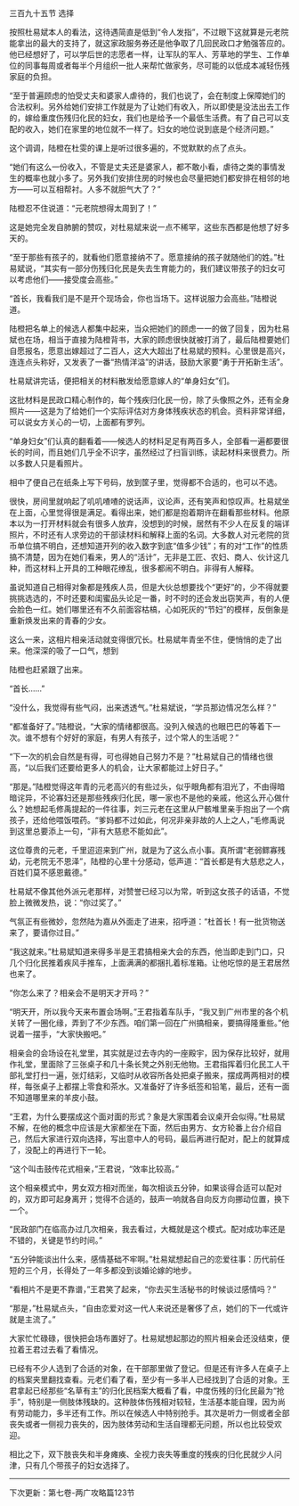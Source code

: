 

三百九十五节 选择

按照杜易斌本人的看法，这待遇简直是低到“令人发指”，不过眼下这就算是元老院能拿出的最大的支持了，就这家政服务券还是他争取了几回民政口才勉强答应的。他已经想好了，可以学后世的志愿者一样，让军队的军人、芳草地的学生、工作单位的同事每周或者每半个月组织一批人来帮忙做家务，尽可能的以低成本减轻伤残家庭的负担。

“至于普遍顾虑的怕受丈夫和婆家人虐待的，我们也说了，会在制度上保障她们的合法权利。另外给她们安排工作就是为了让她们有收入，所以即使是没法出去工作的，嫁给重度伤残归化民的妇女，我们也是给予一个最低生活费。有了自己可以支配的收入，她们在家里的地位就不一样了。妇女的地位说到底是个经济问题。”

这个调调，陆橙在杜雯的课上是听过很多遍的，不觉默默的点了点头。

“她们有这么一份收入，不管是丈夫还是婆家人，都不敢小看，虐待之类的事情发生的概率也就小多了。另外我们安排住房的时候也会尽量把她们都安排在相邻的地方――可以互相帮衬。人多不就胆气大了？”

陆橙忍不住说道：“元老院想得太周到了！”

这是她完全发自肺腑的赞叹，对杜易斌来说一点不稀罕，这些东西都是他想了好多天的。

“至于那些有孩子的，就看他们愿意接纳不了。愿意接纳的孩子就随他们的姓。”杜易斌说，“其实有一部分伤残归化民是失去生育能力的，我们建议带孩子的妇女可以考虑他们――接受度会高些。”

“首长，我看我们是不是开个现场会，你也当场下。这样说服力会高些。”陆橙说道。

陆橙把名单上的候选人都集中起来，当众把她们的顾虑一一的做了回复，因为杜易斌也在场，相当于直接为陆橙背书，大家的顾虑很快就被打消了，最后陆橙要她们自愿报名，愿意出嫁超过了二百人，这大大超出了杜易斌的预料。心里很是高兴，连连点头称好，又发表了一番“热情洋溢”的讲话，鼓励大家要“勇于开拓新生活”。

杜易斌讲完话，便把相关的材料散发给愿意嫁人的“单身妇女”们。

这批材料是民政口精心制作的，每个残疾归化民一份，除了头像照之外，还有全身照片――这是为了给她们一个实际评估对方身体残疾状态的机会。资料非常详细，可以说女方关心的一切，上面都有罗列。

“单身妇女”们认真的翻看着――候选人的材料足足有两百多人，全部看一遍都要很长的时间，而且她们几乎全不识字，虽然经过了扫盲训练，读起材料来很费力。所以多数人只是看照片。

相中了便自己在纸条上写下号码，放到筐子里，觉得都不合适的，也可以不选。

很快，房间里就响起了叽叽喳喳的说话声，议论声，还有笑声和惊叹声。杜易斌坐在上面，心里觉得很是满足。看得出来，她们都是抱着期许在翻看那些材料。他原本以为一打开材料就会有很多人放弃，没想到的时候，居然有不少人在反复的端详照片，不时还有人求旁边的干部读材料和解释上面的名词。大多数人对元老院的货币单位搞不明白，还想知道开列的收入数字到底“值多少钱”；有的对“工作”的性质搞不清楚，因为在她们看来，男人的“活计”，无非是工匠、农妇、商人、伙计这几种，而这材料上开具的工种眼花缭乱，很多都闹不明白。非得有人解释。

虽说知道自己相得对象都是残疾人员，但是大伙总想要找个“更好”的，少不得就要挑挑选选的，不时还要和闺蜜品头论足一番，时不时的还会发出窃笑声，有的人便会脸色一红。她们哪里还有不久前面容枯槁，心如死灰的“节妇”的模样，反倒象是重新焕发出来的青春的少女。

这么一来，这相片相亲活动就变得很冗长。杜易斌年青坐不住，便悄悄的走了出来。他深深的吸了一口气，想到

陆橙也赶紧跟了出来。

“首长……”

“没什么，我觉得有些气闷，出来透透气。”杜易斌说，“学员那边情况怎么样？”

“都准备好了。”陆橙说，“大家的情绪都很高。没列入候选的也眼巴巴的等着下一次。谁不想有个好好的家庭，有男人有孩子，过个常人的生活呢？”

“下一次的机会自然是有得，可也得她自己努力不是？”杜易斌自己的情绪也很高，“以后我们还要给更多人的机会，让大家都能过上好日子。”

“那是。”陆橙觉得这年青的元老高兴的有些过头，似乎眼角都有泪光了，不由得暗暗诧异，不论寡妇还是那些残疾归化民，哪一家也不是他的亲戚，他这么开心做什么？她想起毛修禹提起的一件往事，刘三元老在这里从尸骸堆里亲手抱出了一个病孩子，还给他喂饭喂药。“爹妈都不过如此，何况非亲非故的人上之人，”毛修禹说到这里总要添上一句，“非有大慈悲不能如此”。

这位尊贵的元老，千里迢迢来到广州，就是为了这么点小事。真所谓“老弱鳏寡残幼，元老院无不恩泽”，陆橙的心里十分感动，低声道：“首长都是有大慈悲之人，百姓们莫不感恩戴德。”

杜易斌不像其他外派元老那样，对赞誉已经习以为常，听到这女孩子的话语，不觉脸上微微发热，说：“你过奖了。”

气氛正有些微妙，忽然陆为嘉从外面走了进来，招呼道：“杜首长！有一批货物送来了，要请你过目。”

“我这就来。”杜易斌知道来得多半是王君搞相亲大会的东西，他当即走到门口，只几个归化民推着疾风手推车，上面满满的都捆扎着标准箱。让他吃惊的是王君居然也来了。

“你怎么来了？相亲会不是明天才开吗？”

“明天开，所以我今天来布置会场啊。”王君指着车队手，“我又到广州市里的各个机关转了一圈化缘，弄到了不少东西。咱们第一回在广州搞相亲，要搞得隆重些。”他说着一摆手，“大家快搬吧。”

相亲会的会场设在礼堂里，其实就是过去寺内的一座殿宇，因为保存比较好，就用作礼堂，里面除了三张桌子和几十条长凳之外别无他物。王君指挥着归化民工人干部礼堂打扫一遍，张灯结彩，又临时从收容所各处把桌子搬来，摆成两两相对的模样，每张桌子上都摆上零食和茶水。又准备好了许多纸签和铅笔，最后，还有一面不知道哪里来的羊皮小鼓。

“王君，为什么要摆成这个面对面的形式？象是大家围着会议桌开会似得。”杜易斌不解，在他的概念中应该是大家都坐在下面，然后由男方、女方轮番上台介绍自己，然后大家进行双向选择，写出意中人的号码，最后再进行配对，配上的就算成了，没配上的再进行下一轮。

“这个叫击鼓传花式相亲，”王君说，“效率比较高。”

这个相亲模式中，男女双方相对而坐，每次相谈五分钟，如果谈得合适可以配对的，双方即可起身离开；觉得不合适的，鼓声一响就各自向反方向挪动位置，换下一个。

“民政部门在临高办过几次相亲，我去看过，大概就是这个模式。配对成功率还是不错的，关键是节约时间。”

“五分钟能谈出什么来，感情基础不牢啊。”杜易斌想起自己的恋爱往事：历代前任短的三个月，长得处了一年多都没到谈婚论嫁的地步。

“看相片不是更不靠谱，”王君笑了起来，“你去买生活秘书的时候谈过感情吗？”

“那是，”杜易斌点头，“自由恋爱对这一代人来说还是奢侈了点，她们的下一代或许就是主流了。”

大家忙忙碌碌，很快把会场布置好了。杜易斌想起那边的照片相亲会还没结束，便拉着王君过去看了看情况。

已经有不少人选到了合适的对象，在干部那里做了登记。但是还有许多人在桌子上的档案夹里翻找查看。元老们看了看，至少有一多半人已经找到了合适的对象。王君拿起已经那些“名草有主”的归化民档案大概看了看，中度伤残的归化民最为“抢手”，特别是一侧肢体残缺的。这种肢体伤残相对较轻，生活基本能自理，因为尚有劳动能力，多半还有工作。所以在候选人中特别抢手。其次是听力一侧或者全部丧失或者一侧视力丧失的，因为肢体劳动和生活自理都无问题，所以也比较受欢迎。

相比之下，双下肢丧失和半身瘫痪、全视力丧失等重度的残疾的归化民就少人问津，只有几个带孩子的妇女选择了。

-------------------------------------------------------------

下次更新：第七卷-两广攻略篇123节

